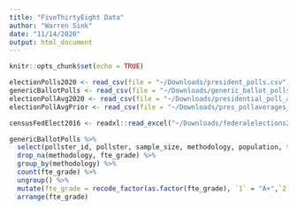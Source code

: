 ```yaml
---
title: "FiveThirtyEight Data"
author: "Warren Sink"
date: "11/14/2020"
output: html_document
---
```


```r
knitr::opts_chunk$set(echo = TRUE)
```


```r
electionPolls2020 <- read_csv(file = "~/Downloads/president_polls.csv")
genericBallotPolls <- read_csv(file = "~/Downloads/generic_ballot_polls.csv")
electionPollAvg2020 <- read_csv(file = "~/Downloads/presidential_poll_averages_2020.csv")
electionPollAvgPrior <- read_csv(file = "~/Downloads/pres_pollaverages_1968-2016.csv")

censusFedElect2016 <- readxl::read_excel("~/Downloads/federalelections2016.xlsx", skip = 1, col_names = TRUE)
```

```r
genericBallotPolls %>%
  select(pollster_id, pollster, sample_size, methodology, population, fte_grade, dem, rep) %>%
  drop_na(methodology, fte_grade) %>%
  group_by(methodology) %>%
  count(fte_grade) %>%
  ungroup() %>%
  mutate(fte_grade = recode_factor(as.factor(fte_grade), `1` = "A+",`2` = "A",`3` ="A-",`4` ="A/B", `5` ="B+", `6` ="B", `7` ="B-", `8` ="B/C", `9` ="C+",`10` ="C",`11` ="C-",`12` ="C/D",`13` ="D+",`14` ="D", `15` ="D-")) %>%
  arrange(fte_grade)

```
















